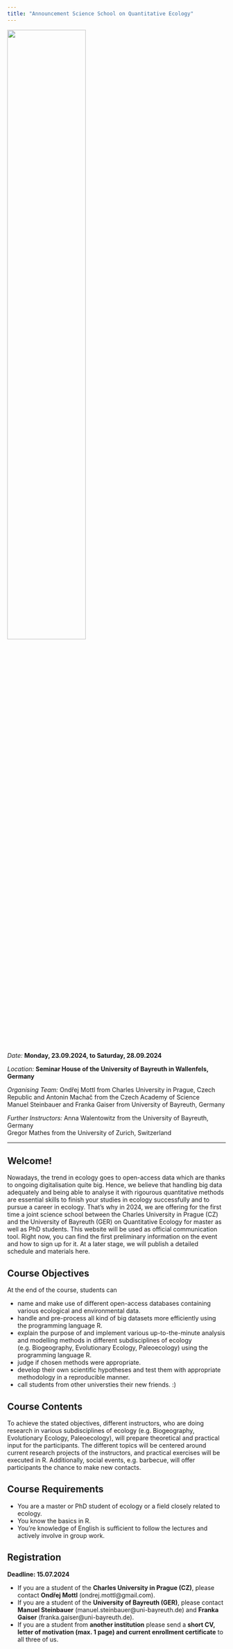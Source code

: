 ```yaml
---
title: "Announcement Science School on Quantitative Ecology"
---
```


![](photos/AI_BiodivAnthropocene.jpg){width=60% fig-align="center"}

*Date:* **Monday, 23.09.2024, to Saturday, 28.09.2024**

*Location:* **Seminar House of the University of Bayreuth in Wallenfels, Germany**

*Organising Team:* Ondřej Mottl from Charles University in Prague, Czech Republic and Antonin Machač from the Czech Academy of Science \
Manuel Steinbauer and Franka Gaiser from University of Bayreuth, Germany

*Further Instructors:* Anna Walentowitz from the University of Bayreuth, Germany \
Gregor Mathes from the University of Zurich, Switzerland

------------------------------------------------------------------------

## Welcome!

Nowadays, the trend in ecology goes to open-access data which are thanks to ongoing digitalisation quite big. Hence, we believe that handling big data adequately and being able to analyse it with rigourous quantitative methods are essential skills to finish your studies in ecology successfully and to pursue a career in ecology. That's why in 2024, we are offering for the first time a joint science school between the Charles University in Prague (CZ) and the University of Bayreuth (GER) on Quantitative Ecology for master as well as PhD students. This website will be used as official communication tool. Right now, you can find the first preliminary information on the event and how to sign up for it. At a later stage, we will publish a detailed schedule and materials here.

::: {.callout-tip}
## Course Objectives

At the end of the course, students can

-   name and make use of different open-access databases containing various ecological and environmental data.
-   handle and pre-process all kind of big datasets more efficiently using the programming language R.
-   explain the purpose of and implement various up-to-the-minute analysis and modelling methods in different subdisciplines of ecology (e.g. Biogeography, Evolutionary Ecology, Paleoecology) using the programming language R.
-   judge if chosen methods were appropriate.
-   develop their own scientific hypotheses and test them with appropriate methodology in a reproducible manner.
-   call students from other universties their new friends. :) 
:::

::: {.callout-note collapse="true"}

## Course Contents

To achieve the stated objectives, different instructors, who are doing research in various subdisciplines of ecology (e.g. Biogeography, Evolutionary Ecology, Paleoecology), will prepare theoretical and practical input for the participants. The different topics will be centered around current research projects of the instructors, and practical exercises will be executed in R. Additionally, social events, e.g. barbecue, will offer participants the chance to make new contacts.

:::

:::{.callout-warning}
## Course Requirements

-   You are a master or PhD student of ecology or a field closely related to ecology.
-   You know the basics in R.
-   You're knowledge of English is sufficient to follow the lectures and actively involve in group work.

:::

:::{.callout-important}
## Registration
**Deadline: 15.07.2024**

- If you are a student of the **Charles University in Prague (CZ)**, please contact **Ondřej Mottl** (ondrej.mottl@gmail.com).
- If you are a student of the **University of Bayreuth (GER)**, please contact **Manuel Steinbauer** (manuel.steinbauer@uni-bayreuth.de) and **Franka Gaiser** (franka.gaiser@uni-bayreuth.de). \
- If you are a student from **another institution** please send a **short CV, letter of motivation (max. 1 page) and current enrollment certificate** to all three of us.

:::